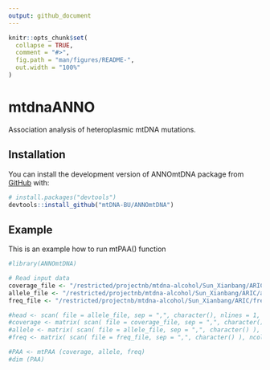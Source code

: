 ```yaml
---
output: github_document
---
```


<!-- README.md is generated from README.Rmd. Please edit that file -->

```r
knitr::opts_chunk$set(
  collapse = TRUE,
  comment = "#>",
  fig.path = "man/figures/README-",
  out.width = "100%"
)
```
# mtdnaANNO

<!-- badges: start -->
<!-- badges: end -->

Association analysis of heteroplasmic mtDNA mutations.

## Installation

You can install the  development version of ANNOmtDNA package from [GitHub](https://github.com/) with:


``` r
# install.packages("devtools")
devtools::install_github("mtDNA-BU/ANNOmtDNA")
```
## Example

This is an example how to run mtPAA() function

```r
#library(ANNOmtDNA)

# Read input data
coverage_file <- "/restricted/projectnb/mtdna-alcohol/Sun_Xianbang/ARIC/coverage/coverage.csv"
allele_file <- "/restricted/projectnb/mtdna-alcohol/Sun_Xianbang/ARIC/allele/allele.csv"
freq_file <- "/restricted/projectnb/mtdna-alcohol/Sun_Xianbang/ARIC/freq/freq.csv"

#head <- scan( file = allele_file, sep = ",", character(), nlines = 1, quiet = TRUE)
#coverage <- matrix( scan( file = coverage_file, sep = ",", character() ), ncol = length( head ), byrow = TRUE)
#allele <- matrix( scan( file = allele_file, sep = ",", character() ), ncol = length( head ), byrow = TRUE)
#freq <- matrix( scan( file = freq_file, sep = ",", character() ), ncol = length( head ), byrow = TRUE)

#PAA <- mtPAA (coverage, allele, freq)
#dim (PAA)
```

